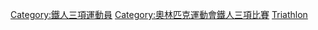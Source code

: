 {{Commons category|Olympic triathletes}}
[[Category:鐵人三項運動員|Category:鐵人三項運動員]]
[[Category:奧林匹克運動會鐵人三項比賽|Category:奧林匹克運動會鐵人三項比賽]]
[[Category:夏季奧運各項目運動員|Triathlon]]